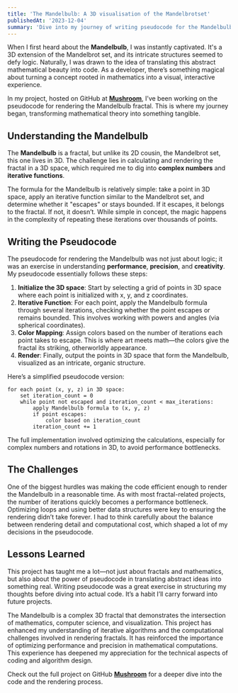 ```yaml
---
title: 'The Mandelbulb: A 3D visualisation of the Mandelbrotset'
publishedAt: '2023-12-04'
summary: 'Dive into my journey of writing pseudocode for the Mandelbulb fractal, inspired by the beauty of mathematics and the complexity of code. Learn how this project shaped my understanding of 3D fractals.'
---
```


When I first heard about the **Mandelbulb**, I was instantly captivated. It's a 3D extension of the Mandelbrot set, and its intricate structures seemed to defy logic. Naturally, I was drawn to the idea of translating this abstract mathematical beauty into code. As a developer, there’s something magical about turning a concept rooted in mathematics into a visual, interactive experience. 

In my project, hosted on GitHub at **[Mushroom](https://github.com/Alyxfranck/Mushroom)**, I’ve been working on the pseudocode for rendering the Mandelbulb fractal. This is where my journey began, transforming mathematical theory into something tangible.

## Understanding the Mandelbulb

The **Mandelbulb** is a fractal, but unlike its 2D cousin, the Mandelbrot set, this one lives in 3D. The challenge lies in calculating and rendering the fractal in a 3D space, which required me to dig into **complex numbers** and **iterative functions**.

The formula for the Mandelbulb is relatively simple: take a point in 3D space, apply an iterative function similar to the Mandelbrot set, and determine whether it "escapes" or stays bounded. If it escapes, it belongs to the fractal. If not, it doesn’t. While simple in concept, the magic happens in the complexity of repeating these iterations over thousands of points.

## Writing the Pseudocode

The pseudocode for rendering the Mandelbulb was not just about logic; it was an exercise in understanding **performance**, **precision**, and **creativity**. My pseudocode essentially follows these steps:

1. **Initialize the 3D space**: Start by selecting a grid of points in 3D space where each point is initialized with x, y, and z coordinates.
2. **Iterative Function**: For each point, apply the Mandelbulb formula through several iterations, checking whether the point escapes or remains bounded. This involves working with powers and angles (via spherical coordinates).
3. **Color Mapping**: Assign colors based on the number of iterations each point takes to escape. This is where art meets math—the colors give the fractal its striking, otherworldly appearance.
4. **Render**: Finally, output the points in 3D space that form the Mandelbulb, visualized as an intricate, organic structure.

Here’s a simplified pseudocode version:

```text
for each point (x, y, z) in 3D space:
    set iteration_count = 0
    while point not escaped and iteration_count < max_iterations:
        apply Mandelbulb formula to (x, y, z)
        if point escapes:
            color based on iteration_count
        iteration_count += 1
```
The full implementation involved optimizing the calculations, especially for complex numbers and rotations in 3D, to avoid performance bottlenecks.

## The Challenges

One of the biggest hurdles was making the code efficient enough to render the Mandelbulb in a reasonable time. As with most fractal-related projects, the number of iterations quickly becomes a performance bottleneck. Optimizing loops and using better data structures were key to ensuring the rendering didn’t take forever. I had to think carefully about the balance between rendering detail and computational cost, which shaped a lot of my decisions in the pseudocode.

## Lessons Learned

This project has taught me a lot—not just about fractals and mathematics, but also about the power of pseudocode in translating abstract ideas into something real. Writing pseudocode was a great exercise in structuring my thoughts before diving into actual code. It’s a habit I’ll carry forward into future projects.

The Mandelbulb is a complex 3D fractal that demonstrates the intersection of mathematics, computer science, and visualization. This project has enhanced my understanding of iterative algorithms and the computational challenges involved in rendering fractals. It has reinforced the importance of optimizing performance and precision in mathematical computations. This experience has deepened my appreciation for the technical aspects of coding and algorithm design.

Check out the full project on GitHub **[Mushroom](https://github.com/Alyxfranck/Mushroom)** for a deeper dive into the code and the rendering process.

